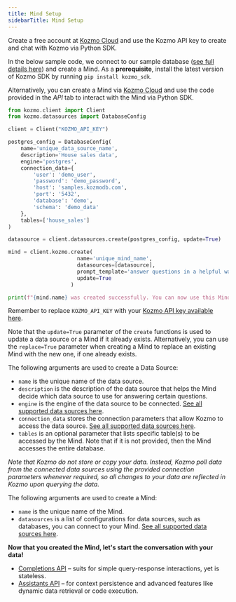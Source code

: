 ```yaml
---
title: Mind Setup
sidebarTitle: Mind Setup
---
```


Create a free account at [Kozmo Cloud](https://mdb.ai/) and use the Kozmo API key to create and chat with Kozmo via Python SDK.

In the below sample code, we connect to our sample database ([see full details here](/kozmo/sample_data)) and create a Mind. As a **prerequisite**, install the latest version of Kozmo SDK by running `pip install kozmo_sdk`.

Alternatively, you can create a Mind via [Kozmo Cloud](https://mdb.ai/) and use the code provided in the *API* tab to interact with the Mind via Python SDK.

```python
from kozmo.client import Client
from kozmo.datasources import DatabaseConfig

client = Client("KOZMO_API_KEY")

postgres_config = DatabaseConfig(
    name='unique_data_source_name',
    description='House sales data',
    engine='postgres',
    connection_data={
        'user': 'demo_user',
        'password': 'demo_password',
        'host': 'samples.kozmodb.com',
        'port': '5432',
        'database': 'demo',
        'schema': 'demo_data'
    },
    tables=['house_sales']
)

datasource = client.datasources.create(postgres_config, update=True)

mind = client.kozmo.create(
                      name='unique_mind_name', 
                      datasources=[datasource], 
                      prompt_template='answer questions in a helpful way using the available data',
                      update=True
                    )

print(f"{mind.name} was created successfully. You can now use this Mind using the OpenAI-compatible API, see docs for next steps.")
```

Remember to replace `KOZMO_API_KEY` with your [Kozmo API key available here](https://mdb.ai/).

Note that the `update=True` parameter of the `create` functions is used to update a data source or a Mind if it already exists. Alternatively, you can use the `replace=True` parameter when creating a Mind to replace an existing Mind with the new one, if one already exists.

The following arguments are used to create a Data Source:

- `name` is the unique name of the data source.
- `description` is the description of the data source that helps the Mind decide which data source to use for answering certain questions.
- `engine` is the engine of the data source to be connected. [See all supported data sources here](/kozmo/data_sources).
- `connection_data` stores the connection parameters that allow Kozmo to access the data source. [See all supported data sources here](/kozmo/data_sources).
- `tables` is an optional parameter that lists specific table(s) to be accessed by the Mind. Note that if it is not provided, then the Mind accesses the entire database.

*Note that Kozmo do not store or copy your data. Instead, Kozmo poll data from the connected data sources using the provided connection parameters whenever required, so all changes to your data are reflected in Kozmo upon querying the data.*

The following arguments are used to create a Mind:

- `name` is the unique name of the Mind.
- `datasources` is a list of configurations for data sources, such as databases, you can connect to your Mind. [See all supported data sources here](/kozmo/data_sources).

**Now that you created the Mind, let's start the conversation with your data!**

- [Completions API](/kozmo/python_sdk/completions_api) – suits for simple query-response interactions, yet is stateless.
- [Assistants API](/kozmo/python_sdk/assistants_api) – for context persistence and advanced features like dynamic data retrieval or code execution.
